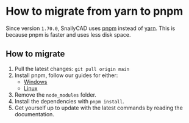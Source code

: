 # How to migrate from yarn to pnpm

Since version `1.70.0`, SnailyCAD uses [pnpm](https://pnpm.js.org/) instead of [yarn](https://yarnpkg.com/).
This is because pnpm is faster and uses less disk space.

## How to migrate

1. Pull the latest changes: `git pull origin main`
2. Install pnpm, follow our guides for either:
   - [Windows](/docs/guides/requirements/how-to-install-node-pnpm-npm)
   - [Linux](/docs/guides/requirements/how-to-install-node-pnpm-npm-linux)
3. Remove the `node_modules` folder.
4. Install the dependencies with `pnpm install`.
5. Get yourself up to update with the latest commands by reading the documentation.
